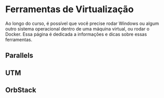 # Ferramentas de Virtualização

Ao longo do curso, é possível que você precise rodar Windows ou algum outro sistema operacional dentro de uma máquina virtual, ou rodar o Docker. Essa página é dedicada a informações e dicas sobre essas ferramentas.

## Parallels

## UTM

## OrbStack